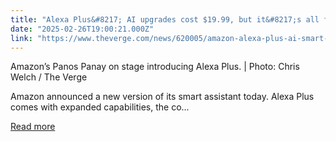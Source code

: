 ```yaml
---
title: "Alexa Plus&#8217; AI upgrades cost $19.99, but it&#8217;s all free with Prime"
date: "2025-02-26T19:00:21.000Z"
link: "https://www.theverge.com/news/620005/amazon-alexa-plus-ai-smart-assistant-pricing-availability-devices"
---
```


Amazon’s Panos Panay on stage introducing Alexa Plus. | Photo: Chris Welch / The Verge

Amazon announced a new version of its smart assistant today. Alexa Plus comes with expanded capabilities, the co...

[Read more](https://www.theverge.com/news/620005/amazon-alexa-plus-ai-smart-assistant-pricing-availability-devices)
